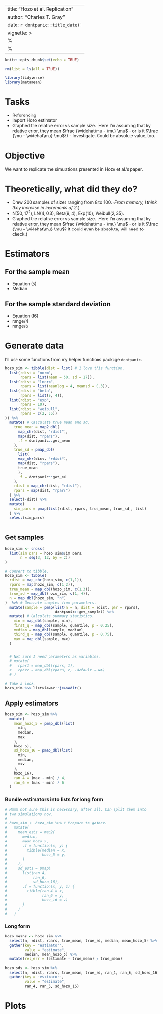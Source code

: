 <!-- 
%\VignetteEngine{knitr}
%\VignetteIndexEntry{Single study data} 
-->
---
title: "Hozo et al. Replication"
author: "Charles T. Gray"
date: `r dontpanic::title_date()`
vignette: >
  %\VignetteIndexEntry{Hozo replication}
  %\VignetteEngine{knitr::rmarkdown}
---

```r
knitr::opts_chunk$set(echo = TRUE)

rm(list = ls(all = TRUE))

library(tidyverse)
library(metamean)

```

# Tasks

- Referencing
- Import Hozo estimator
- Graphed the relative error vs sample size. (Here I'm assuming that by relative error, they mean $\frac {\widehat\mu - \mu} \mu$ - or is it $\frac {\mu - \widehat\mu} \mu$?) - Investigate. Could be absolute value, too. 

# Objective

We want to replicate the simulations presented in Hozo et al.'s paper. 

# Theoretically, what did they do?

- Drew 200 samples of sizes ranging from 8 to 100. (*From memory, I think they increase in increments of 2.*)
- N$(50, 17^2)$, LN$(4, 0.3)$, Beta$(9,4)$, Exp$(10)$, Weibull$(2, 35)$.
- Graphed the relative error vs sample size. (Here I'm assuming that by relative error, they mean $\frac {\widehat\mu - \mu} \mu$ - or is it $\frac {\mu - \widehat\mu} \mu$? It could even be absolute, will need to check.)

# Estimators

## For the sample mean

- Equation (5)
- Median

## For the sample standard deviation

- Equation (16)
- range$/4$
- range$/6$

# Generate data

I'll use some functions from my helper functions package `dontpanic`. 
```r
hozo_sim <- tibble(dist = list( # I love this function.
  list(rdist = "norm",
       rpars = list(mean = 50, sd = 17)),
  list(rdist = "lnorm",
       rpars = list(meanlog = 4, meansd = 0.3)),
  list(rdist = "beta",
       rpars = list(9, 4)),
  list(rdist = "exp",
       rpars = 10),
  list(rdist = "weibull",
       rpars = c(2, 35))
)) %>% 
  mutate( # Calculate true mean and sd.
    true_mean = map2_dbl(
      map_chr(dist, "rdist"),
      map(dist, "rpars"),
      .f = dontpanic::get_mean
    ),
    true_sd = pmap_dbl(
      list(
      map_chr(dist, "rdist"),
      map(dist, "rpars"),
      true_mean
      ),
      .f = dontpanic::get_sd
    ),
    rdist = map_chr(dist, "rdist"),
    rpars = map(dist, "rpars")
  ) %>% 
  select(-dist) %>% 
  mutate(
    sim_pars = pmap(list(rdist, rpars, true_mean, true_sd), list)
  ) %>% 
  select(sim_pars)
  
```

## Get samples 

```r

hozo_sim <- cross(
  list(sim_pars = hozo_sim$sim_pars,
       n = seq(3, 12, by = 2))
)

# Convert to tibble.
hozo_sim <- tibble(
  rdist = map_chr(hozo_sim, c(1,1)),
  rpars = map(hozo_sim, c(1,2)),
  true_mean = map_dbl(hozo_sim, c(1,3)),
  true_sd = map_dbl(hozo_sim, c(1, 4)),
  n = map_dbl(hozo_sim, "n")
)  %>% # Generate samples from parameters.
  mutate(sample = pmap(list(n = n, dist = rdist, par = rpars), 
                       dontpanic::get_sample)) %>% 
  mutate( # Calculate summary statistics.
    min = map_dbl(sample, min),
    first_q = map_dbl(sample, quantile, p = 0.25),
    median = map_dbl(sample, median),
    third_q = map_dbl(sample, quantile, p = 0.75),
    max = map_dbl(sample, max)
  )


  # Not sure I need parameters as variables.
  # mutate(
  #   rpar1 = map_dbl(rpars, 1),
  #   rpar2 = map_dbl(rpars, 2, .default = NA) 
  # ) 

# Take a look.
hozo_sim %>% listviewer::jsonedit()

```

## Apply estimators

```r
hozo_sim <- hozo_sim %>% 
  mutate(
    mean_hozo_5 = pmap_dbl(list(
      min, 
      median, 
      max
    ),
    hozo_5),
    sd_hozo_16 = pmap_dbl(list(
      min, 
      median, 
      max
    ),
    hozo_16),
    ran_4 = (max - min) / 4, 
    ran_6 = (max - min) / 6
  ) 


```

### Bundle estimators into lists for long form

```r
# Hmmm not sure this is necessary, after all. Can split them into 
# two simulations now.
# 
# hozo_sim <- hozo_sim %>% # Prepare to gather.
#   mutate(
#     mean_ests = map2(
#       median,
#       mean_hozo_5,
#       .f = function(x, y) {
#         tibble(median = x,
#                hozo_5 = y)
#       }
#     ),
#     sd_ests = pmap(
#       list(ran_4,
#            ran_6,
#            sd_hozo_16),
#       .f = function(x, y, z) {
#         tibble(ran_4 = x,
#                ran_6 = y,
#                hozo_16 = z)
#       }
#     )
#   ) 

```

### Long form

```r
hozo_means <- hozo_sim %>% 
  select(n, rdist, rpars, true_mean, true_sd, median, mean_hozo_5) %>% 
  gather(key = "estimator",
         value = "estimate",
         median, mean_hozo_5) %>% 
  mutate(rel_err = (estimate - true_mean) / true_mean)
  
hozo_sds <- hozo_sim %>% 
  select(n, rdist, rpars, true_mean, true_sd, ran_4, ran_6, sd_hozo_16) %>% 
  gather(key = "estimator",
         value = "estimate",
         ran_4, ran_6, sd_hozo_16)

```

# Plots

